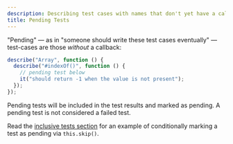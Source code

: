 ```yaml
---
description: Describing test cases with names that don't yet have a callback.
title: Pending Tests
---
```


"Pending" — as in "someone should write these test cases eventually" — test-cases are those _without_ a callback:

```js
describe("Array", function () {
  describe("#indexOf()", function () {
    // pending test below
    it("should return -1 when the value is not present");
  });
});
```

Pending tests will be included in the test results and marked as pending.
A pending test is not considered a failed test.

Read the [inclusive tests section](./inclusive-tests) for an example of conditionally marking a test as pending via `this.skip()`.
